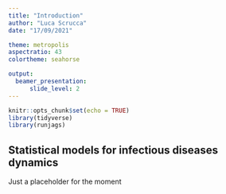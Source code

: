 ```yaml
---
title: "Introduction"
author: "Luca Scrucca"
date: "17/09/2021"

theme: metropolis
aspectratio: 43
colortheme: seahorse

output:
  beamer_presentation: 
      slide_level: 2
---
```


```r
knitr::opts_chunk$set(echo = TRUE)
library(tidyverse)
library(runjags)
```

## Statistical models for infectious diseases dynamics

Just a placeholder for the moment
